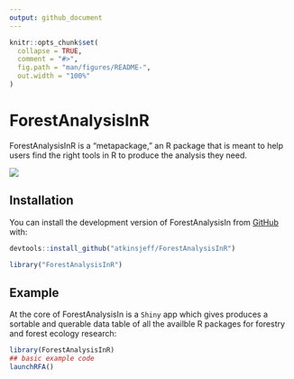 ```yaml
---
output: github_document
---
```


<!-- README.md is generated from README.Rmd. Please edit that file -->

```r
knitr::opts_chunk$set(
  collapse = TRUE,
  comment = "#>",
  fig.path = "man/figures/README-",
  out.width = "100%"
)
```

# ForestAnalysisInR

<!-- badges: start -->
<!-- badges: end -->

ForestAnalysisInR is a "metapackage," an R package that is meant to help users find the right tools in R to produce the analysis they need.

![](inst/extdata/hex.png)

## Installation

You can install the development version of ForestAnalysisIn from [GitHub](https://github.com/) with: 
```r
devtools::install_github("atkinsjeff/ForestAnalysisInR")

library("ForestAnalysisInR")

```

## Example

At the core of ForestAnalysisIn is a `Shiny` app which gives produces a sortable and querable data table
of all the availble R packages for forestry and forest ecology research:

```r
library(ForestAnalysisInR)
## basic example code
launchRFA()
```

